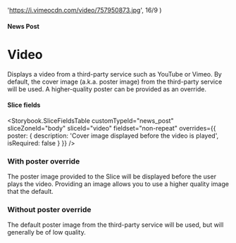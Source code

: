 


  'https://i.vimeocdn.com/video/757950873.jpg',
  16/9
)

<Meta title="News Posts/Video" />

#### News Post

# Video

Displays a video from a third-party service such as YouTube or Vimeo. By
default, the cover image (a.k.a. poster image) from the third-party service
will be used. A higher-quality poster can be provided as an override.

#### Slice fields

<Storybook.SliceFieldsTable
  customTypeId="news_post"
  sliceZoneId="body"
  sliceId="video"
  fieldset="non-repeat"
  overrides={{
    poster: {
      description: 'Cover image displayed before the video is played',
      isRequired: false
    }
  }}
/>

### With poster override

The poster image provided to the Slice will be displayed before the user plays
the video. Providing an image allows you to use a higher quality image that the
default.

<Canvas withSource="none">
  <Story name="With a long introduction">
    <NewsPostBodyVideo nextSharesBg={false} videoURL={videoURL} posterFluid={posterFluid} />
  </Story>
</Canvas>

### Without poster override

The default poster image from the third-party service will be used, but will
generally be of low quality.

<Canvas withSource="none">
  <Story name="With a short introduction">
    <NewsPostBodyVideo nextSharesBg={false}  videoURL={videoURL} videoThumbnailURL={videoThumbnailURL} videoThumbnailAspectRatio={videoThumbnailAspectRatio} />
  </Story>
</Canvas>
